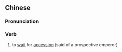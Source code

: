 {{also|龙潜}}
==Chinese==
{{zh-forms|s=龙潜}}

===Pronunciation===
{{zh-pron
|m=lóngqián
|c=lung4 cim4
|cat=v
}}

===Verb===
{{zh-verb}}

# to [[wait]] for [[accession]] (said of a prospective emperor)